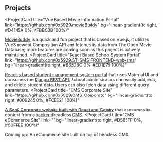 ## Projects

<ProjectCard
  title="Vue Based Movie Information Portal"
  link="https://github.com/0x5929/movieBuddy"
  bg="linear-gradient(to right, #D4145A 0%, #FBB03B 100%)"
>
  <a href="https://moviebuddy.kevinlovestocode.dev/" target="_blank" rel="nofollow noreferrer noopener">MovieBuddy</a>
  is a quick and fun project that is based on Vue.js, it utilizes Vue3 newest Composition API and fetches its data from The Open Movie Database; more features are coming soon as this project is actively maintained.
</ProjectCard>
<ProjectCard
  title="React Based School System Portal"
  link="https://github.com/0x5929/ST-SMS-FRONTEND-web-sms"
  bg="linear-gradient(to right, #662D8C 0%, #ED1E79 100%)"
>
  <a href="https://meek-cocada-f15c70.netlify.app" target="_blank" rel="nofollow noreferrer noopener">React.js based student management system portal</a>
  that uses Material UI and consumes the 
  <a href="https://github.com/0x5929/ST-SMS-BACKEND/" target="_blank" rel="nofollow noreferrer noopener">Django REST API.</a>
  School administrators can easily add, edit, and delete student data. Users can also fetch data using different query parameters.
</ProjectCard>
<ProjectCard
  title="CMS Corporate Site"
  link="https://github.com/0x5929/CMS-Corporate"
  bg="linear-gradient(to right, #009245 0%, #FCEE21 100%)"
>
  <a href="https://corporate.kevinlovestocode.dev/" target="_blank" rel="nofollow noreferrer noopener">A SaaS Corporate website built with React and Gatsby</a>
  that consumes its content from a <a href="https://github.com/0x5929/CMS-Corporate-Sanity" target="_blank" rel="nofollow noreferrer noopener">backend</a>headless <a href="https://cms-corporate.sanity.studio/" target="_blank" rel="nofollow noreferrer noopener">CMS</a>. 
</ProjectCard>
<ProjectCard
  title="CMS eCommerce Site"
  link=""
  bg="linear-gradient(to right, #D585FF 0%, #00FFEE 100%)"
>
  Coming up: An eCommerce site built on top of headless CMS.
</ProjectCard>
